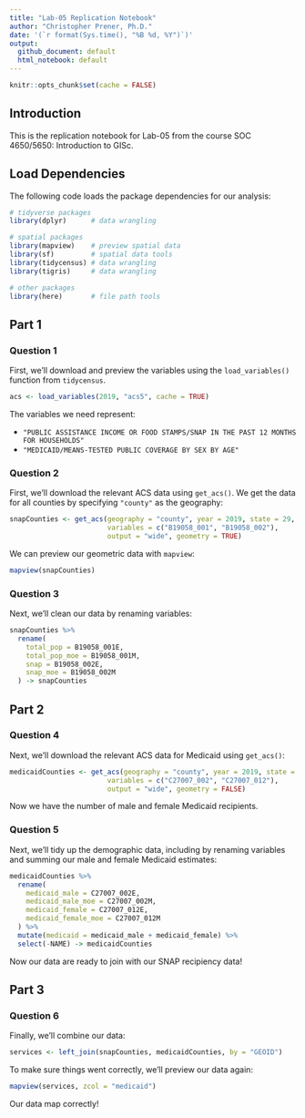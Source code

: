 ```yaml
---
title: "Lab-05 Replication Notebook"
author: "Christopher Prener, Ph.D."
date: '(`r format(Sys.time(), "%B %d, %Y")`)'
output: 
  github_document: default
  html_notebook: default 
---
```


```r
knitr::opts_chunk$set(cache = FALSE)
```

## Introduction
This is the replication notebook for Lab-05 from the course SOC 4650/5650: Introduction to GISc.

## Load Dependencies
The following code loads the package dependencies for our analysis:

```r
# tidyverse packages
library(dplyr)      # data wrangling

# spatial packages
library(mapview)    # preview spatial data
library(sf)         # spatial data tools
library(tidycensus) # data wrangling
library(tigris)     # data wrangling

# other packages
library(here)       # file path tools
```

## Part 1
### Question 1
First, we'll download and preview the variables using the `load_variables()` function from `tidycensus`.

```r
acs <- load_variables(2019, "acs5", cache = TRUE)
```

The variables we need represent:

  * `"PUBLIC ASSISTANCE INCOME OR FOOD STAMPS/SNAP IN THE PAST 12 MONTHS FOR HOUSEHOLDS"`
  * `"MEDICAID/MEANS-TESTED PUBLIC COVERAGE BY SEX BY AGE"`

### Question 2
First, we'll download the relevant ACS data using `get_acs()`. We get the data for all counties by specifying `"county"` as the geography:

```r
snapCounties <- get_acs(geography = "county", year = 2019, state = 29, 
                        variables = c("B19058_001", "B19058_002"),
                        output = "wide", geometry = TRUE)
```

We can preview our geometric data with `mapview`:

```r
mapview(snapCounties)
```

### Question 3
Next, we'll clean our data by renaming variables:

```r
snapCounties %>%
  rename(
    total_pop = B19058_001E,
    total_pop_moe = B19058_001M,
    snap = B19058_002E,
    snap_moe = B19058_002M
  ) -> snapCounties
```

## Part 2
### Question 4
Next, we'll download the relevant ACS data for Medicaid using `get_acs()`:

```r
medicaidCounties <- get_acs(geography = "county", year = 2019, state = 29, 
                        variables = c("C27007_002", "C27007_012"),
                        output = "wide", geometry = FALSE)
```

Now we have the number of male and female Medicaid recipients.

### Question 5
Next, we'll tidy up the demographic data, including by renaming variables and summing our male and female Medicaid estimates:

```r
medicaidCounties %>%
  rename(
    medicaid_male = C27007_002E,
    medicaid_male_moe = C27007_002M,
    medicaid_female = C27007_012E,
    medicaid_female_moe = C27007_012M
  ) %>%
  mutate(medicaid = medicaid_male + medicaid_female) %>%
  select(-NAME) -> medicaidCounties
```

Now our data are ready to join with our SNAP recipiency data!

## Part 3
### Question 6
Finally, we'll combine our data:

```r
services <- left_join(snapCounties, medicaidCounties, by = "GEOID")
```

To make sure things went correctly, we'll preview our data again:

```r
mapview(services, zcol = "medicaid")
```

Our data map correctly!
